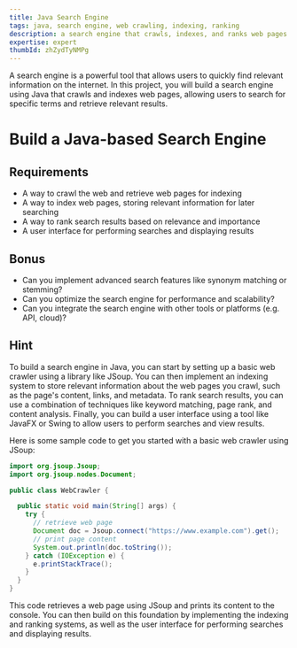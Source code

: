 ```yaml
---
title: Java Search Engine
tags: java, search engine, web crawling, indexing, ranking
description: a search engine that crawls, indexes, and ranks web pages using Java
expertise: expert
thumbId: zhZydTyNMPg
---
```


A search engine is a powerful tool that allows users to quickly find relevant information on the internet. In this project, you will build a search engine using Java that crawls and indexes web pages, allowing users to search for specific terms and retrieve relevant results.

<h1>Build a Java-based Search Engine</h1>
<h2>Requirements</h2>
<ul>
  <li>A way to crawl the web and retrieve web pages for indexing</li>
  <li>
    A way to index web pages, storing relevant information for later searching
  </li>
  <li>A way to rank search results based on relevance and importance</li>
  <li>A user interface for performing searches and displaying results</li>
</ul>
<h2>Bonus</h2>
<ul>
  <li>
    Can you implement advanced search features like synonym matching or
    stemming?
  </li>
  <li>Can you optimize the search engine for performance and scalability?</li>
  <li>
    Can you integrate the search engine with other tools or platforms (e.g. API,
    cloud)?
  </li>
</ul>
<h2>Hint</h2>
<p>
  To build a search engine in Java, you can start by setting up a basic web
  crawler using a library like JSoup. You can then implement an indexing system
  to store relevant information about the web pages you crawl, such as the
  page's content, links, and metadata. To rank search results, you can use a
  combination of techniques like keyword matching, page rank, and content
  analysis. Finally, you can build a user interface using a tool like JavaFX or
  Swing to allow users to perform searches and view results.

Here is some sample code to get you started with a basic web crawler using JSoup:

</p>

```java
import org.jsoup.Jsoup;
import org.jsoup.nodes.Document;

public class WebCrawler {

  public static void main(String[] args) {
    try {
      // retrieve web page
      Document doc = Jsoup.connect("https://www.example.com").get();
      // print page content
      System.out.println(doc.toString());
    } catch (IOException e) {
      e.printStackTrace();
    }
  }
}
```

<p>
  This code retrieves a web page using JSoup and prints its content to the
  console. You can then build on this foundation by implementing the indexing
  and ranking systems, as well as the user interface for performing searches and
  displaying results.
</p>
